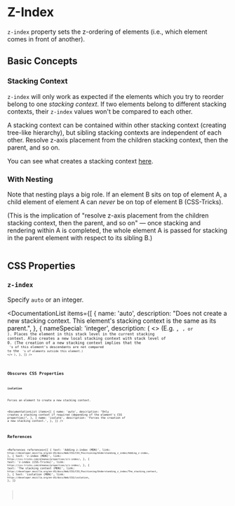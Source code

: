
<MetadataConfigurer title="Z-Index" dateCreated="2021-03-19" />

# Z-Index

`z-index` property sets the z-ordering of elements (i.e., which element comes in front of another).

## Basic Concepts

### Stacking Context

`z-index` will only work as expected if the elements which you try to reorder belong to one _stacking context_.
If two elements belong to different stacking contexts, their `z-index` values won't be compared to each other.

A stacking context can be contained within other stacking context (creating tree-like hierarchy), but sibling stacking contexts are independent of each other.
Resolve z-axis placement from the children stacking context, then the parent, and so on.

You can see what creates a stacking context [here](/web/css/concepts/stacking-context).

### With Nesting

Note that nesting plays a big role. If an element B sits on top of element A, a child element of element A can _never_ be on top of element B
(CSS-Tricks).

(This is the implication of "resolve z-axis placement from the children stacking context, then the parent, and so on" &mdash;
once stacking and rendering within A is completed, the whole element A is passed for stacking in the parent element with
respect to its sibling B.)

<Image
  path="/res/web/css/z-index-example.png"
  caption="If B is on top of A, children of A can't be on top of B"
/>

## CSS Properties

### `z-index`

Specify `auto` or an integer.

<DocumentationList
  items={[
    {
      name: 'auto',
      description:
        "Does not create a new stacking context. This element's stacking context is the same as its parent.",
    },
    {
      nameSpecial: 'integer',
      description: (
        <>
          (E.g. <Code str="1" />, <Code str="0" />, or <Code str="-2" />
          ). Places the element in this stack level in the current stacking context. Also creates a new
          local stacking context with stack level of 0. (The creation of a new stacking context implies
          that the <Code str="z-index" />
          's of this element's descendants are not compared to the <Code str="z-index" />
          's of elements outside this element.)
        </>
      ),
    },
  ]}
/>

## Obscures CSS Properties

### `isolation`

Forces an element to create a new stacking context.

<DocumentationList
  items={[
    {
      name: 'auto',
      description:
        "Only creates a stacking context if required (depending of the element's CSS properties)",
    },
    {
      name: 'isolate',
      description: 'Forces the creation of a new stacking context.',
    },
  ]}
/>

## References

<References
  references={[
    {
      text: 'Adding z-index (MDN)',
      link: `https://developer.mozilla.org/en-US/docs/Web/CSS/CSS_Positioning/Understanding_z_index/Adding_z-index`,
    },
    {
      text: 'z-index (MDN)',
      link: `https://css-tricks.com/almanac/properties/z/z-index/`,
    },
    {
      text: 'z-index (CSS-Tricks)',
      link: `https://css-tricks.com/almanac/properties/z/z-index/`,
    },
    {
      text: 'The stacking context (MDN)',
      link: `https://developer.mozilla.org/en-US/docs/Web/CSS/CSS_Positioning/Understanding_z_index/The_stacking_context`,
    },
    {
      text: 'isolation (MDN)',
      link: `https://developer.mozilla.org/en-US/docs/Web/CSS/isolation`,
    },
  ]}
></References>
